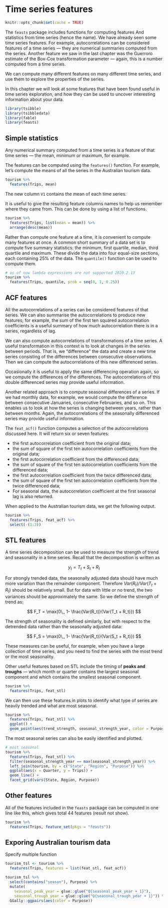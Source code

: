 
# Time series features  

```r
knitr::opts_chunk$set(cache = TRUE)
```


The `feasts` package includes functions for computing features And statistics from time series (hence the name). We have already seen some time series features. For example, autocorrelations can be considered features of a time series — they are numerical summaries computed from the series. Another feature we saw in the last chapter was the Guerroro estimate of the Box-Cox transformation parameter — again, this is a number computed from a time series.

We can compute many different features on many different time series, and use them to explore the properties of the series.

In this chapter we will look at some features that have been found useful in time series exploration, and how they can be used to uncover interesting information about your data.

```r
library(tsibble)
library(tsibbledata)
library(fable)
library(feasts)
```


## Simple statistics   

Any numerical summary computed from a time series is a feature of that time series — the mean, minimum or maximum, for example.

The features can be computed using the `features()` function. For example, let’s compute the means of all the series in the Australian tourism data.  

```r
tourism %>% 
  features(Trips, mean)
```

The new column `V1` contains the mean of each time series.  

It is useful to give the resulting feature columns names to help us remember where they came from. This can be done by using a list of functions.  

```r
tourism %>% 
  features(Trips, list(mean = mean)) %>% 
  arrange(desc(mean))
```


Rather than compute one feature at a time, it is convenient to compute many features at once. A common short summary of a data set is to compute five summary statistics: the minimum, first quartile, median, third quartile and maximum. These divide the data into four equal-size sections, each containing 25% of the data. The `quantile()` function can be used to compute them.  

```r
# as of now lambda expressions are not supported 2020.2.13
tourism %>% 
  features(Trips, quantile, prob = seq(0, 1, 0.25))
```


## ACF features   


All the autocorrelations of a series can be considered features of that series. We can also summarise the autocorrelations to produce new features; for example, the sum of the first ten squared autocorrelation coefficients is a useful summary of how much autocorrelation there is in a series, regardless of lag.

We can also compute autocorrelations of transformations of a time series. A useful transformation in this context is to look at changes in the series between periods. That is, we “difference” the data and create a new time series consisting of the differences between consecutive observations. Then we can compute the autocorrelations of this new differenced series.

Occasionally it is useful to apply the same differencing operation again, so we compute the differences of the differences. The autocorrelations of this double differenced series may provide useful information.

Another related approach is to compute seasonal differences of a series. If we had monthly data, for example, we would compute the difference between consecutive Januaries, consecutive Februaries, and so on. This enables us to look at how the series is changing between years, rather than between months. Again, the autocorrelations of the seasonally differenced series may provide useful information.  

The `feat_acf()` function computes a selection of the autocorrelations discussed here. It will return six or seven features:


* the first autocorrelation coefficient from the original data;  
* the sum of square of the first ten autocorrelation coefficients from the original data;   
* the first autocorrelation coefficient from the differenced data;  
* the sum of square of the first ten autocorrelation coefficients from the differenced data;  
* the first autocorrelation coefficient from the twice differenced data;  
* the sum of square of the first ten autocorrelation coefficients from the twice differenced data;
* For seasonal data, the autocorrelation coefficient at the first seasonal lag is also returned.

When applied to the Australian tourism data, we get the following output.  


```r
tourism %>% 
  features(Trips, feat_acf) %>% 
  select(-(1:3))
```


## STL features  

A time series decomposition can be used to measure the strength of trend and seasonality in a time series. Recall that the decomposition is written as 

$$
y_t = T_t + S_t + R_t
$$

For strongly trended data, the seasonally adjusted data should have much more variation than the remainder component. Therefore $Var(R_t)/Var(T_t + R_t)$ should be relatively small. But for data with little or no trend, the two variances should be approximately the same. So we define the strength of trend as: 

$$
F_T = \max(0\,, 1- \frac{Var(R_t)}{Var(T_t + R_t)})
$$

The strength of seasonality is defined similarly, but with respect to the detrended data rather than the seasonally adjusted data:

$$
F_S = \max(0\,, 1- \frac{Var(R_t)}{Var(S_t + R_t)})
$$

These measures can be useful, for example, when you have a large collection of time series, and you need to find the series with the most trend or the most seasonality.

Other useful features based on STL include the timing of **peaks and troughs** — which month or quarter contains the largest seasonal component and which contains the smallest seasonal component.

```r
tourism %>%
  features(Trips, feat_stl)
```

We can then use these features in plots to identify what type of series are heavily trended and what are most seasonal.

```r
tourism %>%
  features(Trips, feat_stl) %>%
  ggplot() + 
  geom_point(aes(trend_strength, seasonal_strength_year, color = Purpose))
```

The most seasonal series can also be easily identified and plotted.  

```r
# most seasonal 
tourism %>%
  features(Trips, feat_stl) %>%
  filter(seasonal_strength_year == max(seasonal_strength_year)) %>%
  left_join(tourism, by = c("State", "Region", "Purpose")) %>%
  ggplot(aes(x = Quarter, y = Trips)) + 
  geom_line() +
  facet_grid(vars(State, Region, Purpose))
```

## Other features  



All of the features included in the `feasts` package can be computed in one line like this, which gives total 44 features (result not show).  

```r
tourism %>% 
  features(Trips, feature_set(pkgs = "feasts"))
```


## Exporing Australian tourism data  

Specify multiple function

```r
tourism_tsl <- tourism %>%
  features(Trips, features = list(feat_stl, feat_acf))
```


```r
tourism_tsl %>% 
  select(contains("season"), Purpose) %>% 
  mutate(
    seasonal_peak_year = glue::glue("Q{seasonal_peak_year + 1}"),
    seasonal_trough_year = glue::glue("Q{seasonal_trough_year + 1}")) %>%
  GGally::ggpairs(aes(color = Purpose))
```




